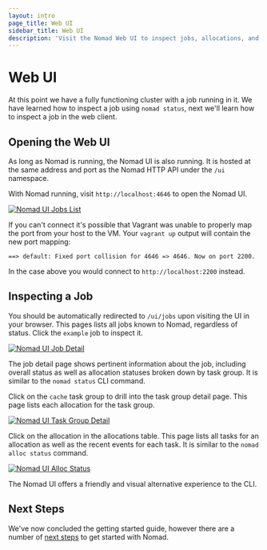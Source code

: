 ```yaml
---
layout: intro
page_title: Web UI
sidebar_title: Web UI
description: 'Visit the Nomad Web UI to inspect jobs, allocations, and more.'
---
```


# Web UI

At this point we have a fully functioning cluster with a job running in it. We have
learned how to inspect a job using `nomad status`, next we'll learn how to inspect
a job in the web client.

## Opening the Web UI

As long as Nomad is running, the Nomad UI is also running. It is hosted at the same address
and port as the Nomad HTTP API under the `/ui` namespace.

With Nomad running, visit `http://localhost:4646` to open the Nomad UI.

[![Nomad UI Jobs List][img-jobs-list]][img-jobs-list]

If you can't connect it's possible that Vagrant was unable to properly map the
port from your host to the VM. Your `vagrant up` output will contain the new
port mapping:

```text
==> default: Fixed port collision for 4646 => 4646. Now on port 2200.
```

In the case above you would connect to `http://localhost:2200` instead.

## Inspecting a Job

You should be automatically redirected to `/ui/jobs` upon visiting the UI in your browser. This
pages lists all jobs known to Nomad, regardless of status. Click the `example` job to inspect it.

[![Nomad UI Job Detail][img-job-detail]][img-job-detail]

The job detail page shows pertinent information about the job, including overall status as well as
allocation statuses broken down by task group. It is similar to the `nomad status` CLI command.

Click on the `cache` task group to drill into the task group detail page. This page lists each allocation
for the task group.

[![Nomad UI Task Group Detail][img-task-group-detail]][img-task-group-detail]

Click on the allocation in the allocations table. This page lists all tasks for an allocation as well
as the recent events for each task. It is similar to the `nomad alloc status` command.

[![Nomad UI Alloc Status][img-alloc-status]][img-alloc-status]

The Nomad UI offers a friendly and visual alternative experience to the CLI.

## Next Steps

We've now concluded the getting started guide, however there are a number
of [next steps](next-steps) to get started with Nomad.

[img-jobs-list]: /img/intro-ui-jobs-list.png
[img-job-detail]: /img/intro-ui-job-detail.png
[img-task-group-detail]: /img/intro-ui-task-group-detail.png
[img-alloc-status]: /img/intro-ui-alloc-status.png
